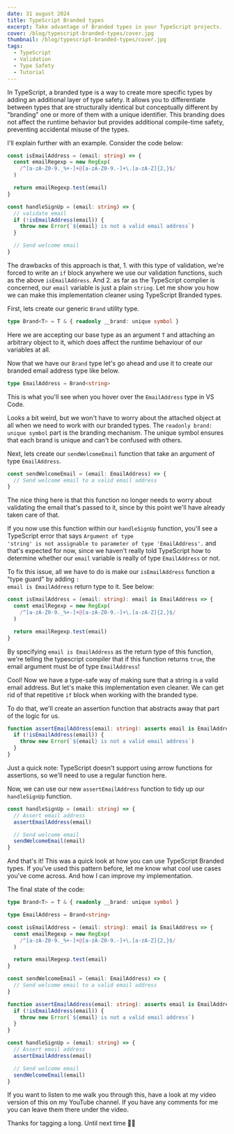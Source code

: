 ```yaml
---
date: 31 august 2024
title: TypeScript Branded types
excerpt: Take advantage of Branded types in your TypeScript projects.
cover: /blog/typescript-branded-types/cover.jpg
thumbnail: /blog/typescript-branded-types/cover.jpg
tags:
  - TypeScript
  - Validation
  - Type Safety
  - Tutorial
---
```


In TypeScript, a branded type is a way to create more specific types by adding an additional layer of type safety. It allows you to differentiate between types that are structurally identical but conceptually different by "branding" one or more of them with a unique identifier. This branding does not affect the runtime behavior but provides additional compile-time safety, preventing accidental misuse of the types.

I'll explain further with an example. Consider the code below:

```typescript
const isEmailAddress = (email: string) => {
  const emailRegexp = new RegExp(
    /^[a-zA-Z0-9._%+-]+@[a-zA-Z0-9.-]+\.[a-zA-Z]{2,}$/
  )

  return emailRegexp.test(email)
}

const handleSignUp = (email: string) => {
  // validate email
  if (!isEmailAddress(email)) {
    throw new Error(`${email} is not a valid email address`)
  }

  // Send welcome email
}
```

The drawbacks of this approach is that, 1. with this type of validation, we're forced to write an <Code>if</Code> block anywhere we use our validation functions, such as the above <Code>isEmailAddress</Code>. And 2. as far as the TypeScript complier is concerned, our <Code>email</Code> variable is just a plain <Code>string</Code>. Let me show you how we can make this implementation cleaner using TypeScript Branded types.

First, lets create our generic <Code>Brand</Code> utility type.

```typescript
type Brand<T> = T & { readonly __brand: unique symbol }
```

Here we are accepting our base type as an argument <Code>T</Code> and attaching an arbitrary object to it, which does affect the runtime behaviour of our variables at all.

Now that we have our <Code>Brand</Code> type let's go ahead and use it to create our branded email address type like below.

```typescript
type EmailAddress = Brand<string>
```

This is what you'll see when you hover over the <Code>EmailAddress</Code> type in VS Code.

<MDXImage
  alt="email address type peak"
  src="/blog/typescript-branded-types/email-address-type.png"
  width="400px"
  height="110px"
/>

Looks a bit weird, but we won't have to worry about the attached object at all when we need to work with our branded types. The <Code>readonly brand: unique symbol</Code> part is the branding mechanism. The unique symbol ensures that each brand is unique and can't be confused with others.

Next, lets create our <Code>sendWelcomeEmail</Code> function that take an argument of type <Code>EmailAddress</Code>.

```typescript
const sendWelcomeEmail = (email: EmailAddress) => {
  // Send welcome email to a valid email address
}
```

The nice thing here is that this function no longer needs to worry about validating the email that's passed to it, since by this point we'll have already taken care of that.

If you now use this function within our <Code>handleSignUp</Code> function, you'll see a TypeScript error that says <Code>Argument of type 'string' is not assignable to parameter of type 'EmailAddress'.</Code> and that's expected for now, since we haven't really told TypeScript how to determine whether our <Code>email</Code> variable is really of type <Code>EmailAddress</Code> or not.

To fix this issue, all we have to do is make our <Code>isEmailAddress</Code> function a "type guard" by adding <Code>: email is EmailAddress</Code> return type to it. See below:

```typescript
const isEmailAddress = (email: string): email is EmailAddress => {
  const emailRegexp = new RegExp(
    /^[a-zA-Z0-9._%+-]+@[a-zA-Z0-9.-]+\.[a-zA-Z]{2,}$/
  )

  return emailRegexp.test(email)
}
```

By specifying <Code>email is EmailAddress</Code> as the return type of this function, we're telling the typescript compiler that if this function returns <Code>true</Code>, the email argument must be of type <Code>EmailAddress</Code>!

Cool! Now we have a type-safe way of making sure that a string is a valid email address. But let's make this implementation even cleaner. We can get rid of that repetitive <Code>if</Code> block when working with the branded type.

To do that, we'll create an assertion function that abstracts away that part of the logic for us.

```typescript
function assertEmailAddress(email: string): asserts email is EmailAddress {
  if (!isEmailAddress(email)) {
    throw new Error(`${email} is not a valid email address`)
  }
}
```

Just a quick note: TypeScript doesn't support using arrow functions for assertions, so we'll need to use a regular function here.

Now, we can use our new <Code>assertEmailAddress</Code> function to tidy up our <Code>handleSignUp</Code> function.

```typescript
const handleSignUp = (email: string) => {
  // Assert email address
  assertEmailAddress(email)

  // Send welcome email
  sendWelcomeEmail(email)
}
```

And that's it! This was a quick look at how you can use TypeScript Branded types. If you've used this pattern before, let me know what cool use cases you've come across. And how I can improve my implementation.

The final state of the code:

```typescript
type Brand<T> = T & { readonly __brand: unique symbol }

type EmailAddress = Brand<string>

const isEmailAddress = (email: string): email is EmailAddress => {
  const emailRegexp = new RegExp(
    /^[a-zA-Z0-9._%+-]+@[a-zA-Z0-9.-]+\.[a-zA-Z]{2,}$/
  )

  return emailRegexp.test(email)
}

const sendWelcomeEmail = (email: EmailAddress) => {
  // Send welcome email to a valid email address
}

function assertEmailAddress(email: string): asserts email is EmailAddress {
  if (!isEmailAddress(email)) {
    throw new Error(`${email} is not a valid email address`)
  }
}

const handleSignUp = (email: string) => {
  // Assert email address
  assertEmailAddress(email)

  // Send welcome email
  sendWelcomeEmail(email)
}
```

If you want to listen to me walk you through this, have a look at my video version of this on my YouTube channel. If you have any comments for me you can leave them there under the video.

<YouTubeVideo id="x57GYTMVxqI" />

Thanks for tagging a long. Until next time 👋🏼
